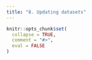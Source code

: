 ```yaml
---
title: "8. Updating datasets"
---
```


```r
knitr::opts_chunk$set(
  collapse = TRUE,
  comment = "#>",
  eval = FALSE
)
```